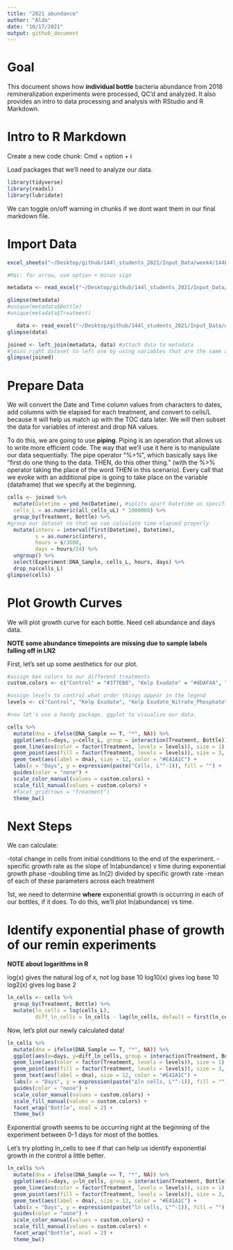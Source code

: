 ```yaml
---
title: "2021 abundance"
author: "Aldo"
date: "10/17/2021"
output: github_document
---
```

# Goal

This document shows how **individual bottle** bacteria abundance from 2018 remineralization experiments were processed, QC'd and analyzed. It also provides an intro to data processing and analysis with RStudio and R Markdown.

# Intro to R Markdown

Create a new code chunk: Cmd + option + i

Load packages that we'll need to analyze our data.
```r
library(tidyverse)
library(readxl)
library(lubridate)
```

We can toggle on/off warning in chunks if we dont want them in our final markdown file.

# Import Data 

```r
excel_sheets("~/Desktop/github/144l_students_2021/Input_Data/week4/144L_2021_BactAbund.xlsx")

#Mac: for arrow, use option + minus sign

metadata <- read_excel("~/Desktop/github/144l_students_2021/Input_Data/week4/144L_2021_BactAbund.xlsx", sheet = "Metadata")

glimpse(metadata)
#unique(metadata$Bottle)
#unique(metadata$Treatment)

   data <- read_excel("~/Desktop/github/144l_students_2021/Input_Data/week4/144L_2021_BactAbund.xlsx", sheet = "Data")
glimpse(data)

joined <- left_join(metadata, data) #attach data to metadata
#joins right dataset to left one by using variables that are the same across the two dataframes
glimpse(joined)

```

# Prepare Data

We will convert the Date and Time column values from characters to dates, add columns with tie elapsed for each treatment, and convert to cells/L because it will help us match up with the TOC data later. We will then subset the data for variables of interest and drop NA values.

To do this, we are going to use **piping**. Piping is an operation that allows us to write more efficient code. The way that we'll use it here is to manipulate our data sequentially. The pipe operator "%>%", which basically says like "first do one thing to the data. THEN, do this other thing." (with the %>% operator taking the place of the word THEN in this scenario). Every call that we evoke with an additional pipe is going to take place on the variable (dataframe) that we specify at the beginning.

```r
cells <- joined %>%
  mutate(Datetime = ymd_hm(Datetime), #splits apart Datetime as specified
  cells_L = as.numeric(all_cells_uL) * 1000000) %>%
  group_by(Treatment, Bottle) %>%
#group our dataset so that we can calculate time elapsed properly
  mutate(interv = interval(first(Datetime), Datetime),
         s = as.numeric(interv),
         hours = s/3600,
         days = hours/24) %>%
  ungroup() %>%
  select(Experiment:DNA_Sample, cells_L, hours, days) %>%
  drop_na(cells_L)
glimpse(cells)


```

# Plot Growth Curves

We will plot growth curve for each bottle. Need cell abundance and days data.

**NOTE some abundance timepoints are missing due to sample labels falling off in LN2**

First, let's set up some aesthetics for our plot.

```r
#assign hex colors to our different treatments
custom.colors <- c("Control" = "#377EB8", "Kelp Exudate" = "#4DAF4A", "Kelp Exudate_Nitrate_Phosphate" = "#E41A1C", "Glucose_Nitrate_Phosphate" = "#FF7F00")

#assign levels to control what order things appear in the legend
levels <- c("Control", "Kelp Exudate", "Kelp Exudate_Nitrate_Phosphate", "Glucose_Nitrate_Phosphate")

#now let's use a handy package, ggplot to visualize our data.

cells %>%
  mutate(dna = ifelse(DNA_Sample == T, "*", NA)) %>%
  ggplot(aes(x=days, y=cells_L, group = interaction(Treatment, Bottle))) +
  geom_line(aes(color = factor(Treatment, levels = levels)), size = 1) +
  geom_point(aes(fill = factor(Treatment, levels = levels)), size = 3, color = "black", shape = 21) +
  geom_text(aes(label = dna), size = 12, color = "#E41A1C") +
  labs(x = "Days", y = expression(paste("Cells, L"^-1)), fill = "") +
  guides(color = "none") +
  scale_color_manual(values = custom.colors) +
  scale_fill_manual(values = custom.colors) +
  #facet_grid(rows = "Treatment")
  theme_bw()
```

# Next Steps

We can calculate:

-total change in cells from initial conditions to the end of the experiment.
-specific growth rate as the slope of ln(abundance) v time during exponential growth phase
-doubling time as ln(2) divided by specific growth rate
-mean of each of these parameters across each treatment

1st, we need to determine **where** exponential growth is occurring in each of our bottles, if it does. To do this, we'll plot ln(abundance) vs time.

# Identify exponential phase of growth of our remin experiments

**NOTE about logarithms in R**

log(x) gives the natural log of x, not log base 10
log10(x) gives log base 10
log2(x) gives log base 2

```r
ln_cells <- cells %>%
  group_by(Treatment, Bottle) %>%
  mutate(ln_cells = log(cells_L),
         diff_ln_cells = ln_cells - lag(ln_cells, default = first(ln_cells)))
```

Now, let's plot our newly calculated data!

```r
ln_cells %>%
  mutate(dna = ifelse(DNA_Sample == T, "*", NA)) %>%
  ggplot(aes(x=days, y=diff_ln_cells, group = interaction(Treatment, Bottle))) +
  geom_line(aes(color = factor(Treatment, levels = levels)), size = 1) +
  geom_point(aes(fill = factor(Treatment, levels = levels)), size = 3, color = "black", shape = 21) +
  geom_text(aes(label = dna), size = 12, color = "#E41A1C") +
  labs(x = "Days", y = expression(paste("∆ln cells, L"^-1)), fill = "") +
  guides(color = "none") +
  scale_color_manual(values = custom.colors) +
  scale_fill_manual(values = custom.colors) +
  facet_wrap("Bottle", ncol = 2) +
  theme_bw()
```
Exponential growth seems to be occurring right at the beginning of the experiment between 0-1 days for most of the bottles.

Let's try plotting ln_cells to see if that can help us identify exponential growth in the control a little better.

```r
ln_cells %>%
  mutate(dna = ifelse(DNA_Sample == T, "*", NA)) %>%
  ggplot(aes(x=days, y=ln_cells, group = interaction(Treatment, Bottle))) +
  geom_line(aes(color = factor(Treatment, levels = levels)), size = 1) +
  geom_point(aes(fill = factor(Treatment, levels = levels)), size = 3, color = "black", shape = 21) +
  geom_text(aes(label = dna), size = 12, color = "#E41A1C") +
  labs(x = "Days", y = expression(paste("ln cells, L"^-1)), fill = "") +
  guides(color = "none") +
  scale_color_manual(values = custom.colors) +
  scale_fill_manual(values = custom.colors) +
  facet_wrap("Bottle", ncol = 2) +
  theme_bw()
```



